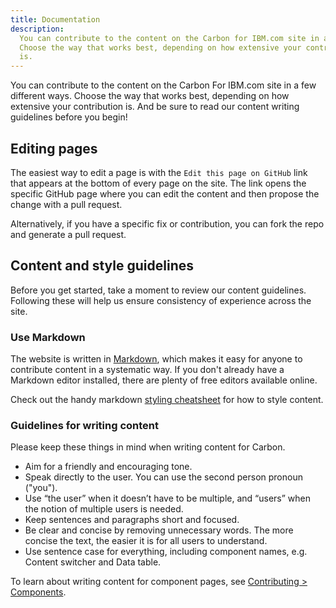 ```yaml
---
title: Documentation
description:
  You can contribute to the content on the Carbon for IBM.com site in a few different ways.
  Choose the way that works best, depending on how extensive your contribution
  is.
---
```


<PageDescription>

You can contribute to the content on the Carbon For IBM.com site in a few different ways.
Choose the way that works best, depending on how extensive your contribution is.
And be sure to read our content writing guidelines before you begin!

</PageDescription>

## Editing pages

The easiest way to edit a page is with the `Edit this page on GitHub` link that
appears at the bottom of every page on the site. The link opens the specific
GitHub page where you can edit the content and then propose the change with a
pull request.

Alternatively, if you have a specific fix or contribution, you can fork the repo
and generate a pull request.

## Content and style guidelines

Before you get started, take a moment to review our content guidelines.
Following these will help us ensure consistency of experience across the site.

### Use Markdown

The website is written in <a href="https://gatsby-theme-carbon.now.sh/components/markdown/" target="_blank">Markdown</a>, which makes
it easy for anyone to contribute content in a systematic way. If you don't
already have a Markdown editor installed, there are plenty of free editors
available online.

Check out the handy markdown [styling cheatsheet](https://github.com/carbon-design-system/carbon-for-ibm-dotcom-website/wiki/Markdown-cheatsheet) for how to style content.

### Guidelines for writing content

Please keep these things in mind when writing content for Carbon.

- Aim for a friendly and encouraging tone.
- Speak directly to the user. You can use the second person pronoun ("you").
- Use “the user” when it doesn’t have to be multiple, and “users” when the notion of multiple users is needed.
- Keep sentences and paragraphs short and focused.
- Be clear and concise by removing unnecessary words. The more concise the text,
  the easier it is for all users to understand.
- Use sentence case for everything, including component names, e.g. Content
  switcher and Data table.

To learn about writing content for component pages, see [Contributing > Components](https://www.ibm.com/standards/carbon/contributing/components).
